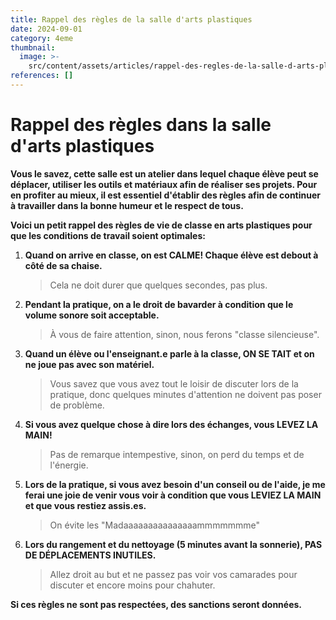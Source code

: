 ```yaml
---
title: Rappel des règles de la salle d'arts plastiques
date: 2024-09-01
category: 4eme
thumbnail:
  image: >-
    src/content/assets/articles/rappel-des-regles-de-la-salle-d-arts-plastiques/thumbnail/image.gif
references: []
---
```

# Rappel des règles dans la salle d'arts plastiques

**Vous le savez, cette salle est un atelier dans lequel chaque élève peut se déplacer, utiliser les outils et matériaux afin de réaliser ses projets. Pour en profiter au mieux, il est essentiel d'établir des règles afin de continuer à travailler dans la bonne humeur et le respect de tous.**

**Voici un petit rappel des règles de vie de classe en arts plastiques pour que les conditions de travail soient optimales:**

1. **Quand on arrive en classe, on est CALME! Chaque élève est debout à côté de sa chaise.**

   > Cela ne doit durer que quelques secondes, pas plus.


2. **Pendant la pratique, on a le droit de bavarder à condition que le volume sonore soit acceptable.**

   > À vous de faire attention, sinon, nous ferons "classe silencieuse".


3. **Quand un élève ou l'enseignant.e parle à la classe, ON SE TAIT et on ne joue pas avec son matériel.**

   > Vous savez que vous avez tout le loisir de discuter lors de la pratique, donc quelques minutes d'attention ne doivent pas poser de problème.


4. **Si vous avez quelque chose à dire lors des échanges, vous LEVEZ LA MAIN!**

   > Pas de remarque intempestive, sinon, on perd du temps et de l'énergie.


5. **Lors de la pratique, si vous avez besoin d'un conseil ou de l'aide, je me ferai une joie de venir vous voir à condition que vous LEVIEZ LA MAIN et que vous restiez assis.es.**

   > On évite les "Madaaaaaaaaaaaaaaammmmmmme"


6. **Lors du rangement et du nettoyage (5 minutes avant la sonnerie), PAS DE DÉPLACEMENTS INUTILES.**

   > Allez droit au but et ne passez pas voir vos camarades pour discuter et encore moins pour chahuter.

**Si ces règles ne sont pas respectées, des sanctions seront données.**
